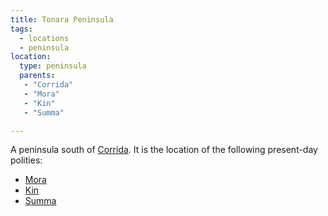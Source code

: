 ```yaml
---
title: Tonara Peninsula
tags:
  - locations
  - peninsula
location:
  type: peninsula
  parents:
   - "Corrida"
   - "Mora"
   - "Kin"
   - "Summa"

---
```


<Stub />

A peninsula south of [Corrida](/locations/corrida). It is the location of the
following present-day polities:

* [Mora](/locations/mora)
* [Kin](/locations/kin)
* [Summa](/locations/summa)
